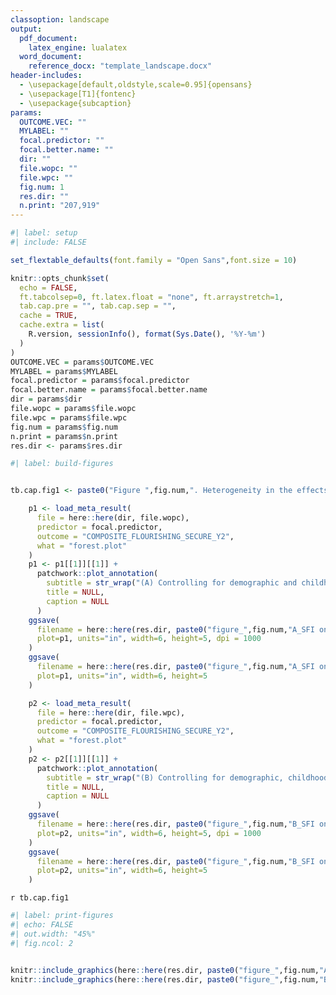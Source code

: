 ```yaml
---
classoption: landscape
output:
  pdf_document:
    latex_engine: lualatex
  word_document:
    reference_docx: "template_landscape.docx"
header-includes:
  - \usepackage[default,oldstyle,scale=0.95]{opensans}
  - \usepackage[T1]{fontenc}
  - \usepackage{subcaption}
params: 
  OUTCOME.VEC: ""
  MYLABEL: ""
  focal.predictor: ""
  focal.better.name: ""
  dir: ""
  file.wopc: ""
  file.wpc: ""
  fig.num: 1
  res.dir: ""
  n.print: "207,919"
---
```

\pagestyle{empty}
\setmainfont{opensans}


```r
#| label: setup
#| include: FALSE

set_flextable_defaults(font.family = "Open Sans",font.size = 10)

knitr::opts_chunk$set(
  echo = FALSE,
  ft.tabcolsep=0, ft.latex.float = "none", ft.arraystretch=1,
  tab.cap.pre = "", tab.cap.sep = "",
  cache = TRUE,
  cache.extra = list(
    R.version, sessionInfo(), format(Sys.Date(), '%Y-%m')
  )
)
OUTCOME.VEC = params$OUTCOME.VEC
MYLABEL = params$MYLABEL
focal.predictor = params$focal.predictor
focal.better.name = params$focal.better.name
dir = params$dir
file.wopc = params$file.wopc
file.wpc = params$file.wpc
fig.num = params$fig.num
n.print = params$n.print
res.dir <- params$res.dir

```


```r
#| label: build-figures


tb.cap.fig1 <- paste0("Figure ",fig.num,". Heterogeneity in the effects of ", focal.better.name ," at Wave 1 on composite Secure Flourishing Index scores at Wave 2 across countries (N=", n.print, "). (Panel A) adjusting for demographic and childhood variables; and (Panel B) adjusting for demographic, childhood, and other Wave 1 confounders (Via Principal Components).")

    p1 <- load_meta_result(
      file = here::here(dir, file.wopc),
      predictor = focal.predictor,
      outcome = "COMPOSITE_FLOURISHING_SECURE_Y2",
      what = "forest.plot"
    )
    p1 <- p1[[1]][[1]] +
      patchwork::plot_annotation(
        subtitle = str_wrap("(A) Controlling for demographic and childhood variables.",80),
        title = NULL,
        caption = NULL
      )
    ggsave(
      filename = here::here(res.dir, paste0("figure_",fig.num,"A_SFI on ",focal.better.name," without PCs.png")),
      plot=p1, units="in", width=6, height=5, dpi = 1000
    )
    ggsave(
      filename = here::here(res.dir, paste0("figure_",fig.num,"A_SFI on ",focal.better.name," without PCs.pdf")),
      plot=p1, units="in", width=6, height=5
    )

    p2 <- load_meta_result(
      file = here::here(dir, file.wpc),
      predictor = focal.predictor,
      outcome = "COMPOSITE_FLOURISHING_SECURE_Y2",
      what = "forest.plot"
    )
    p2 <- p2[[1]][[1]] +
      patchwork::plot_annotation(
        subtitle = str_wrap("(B) Controlling for demographic, childhood, and other Wave 1 confounders.",80),
        title = NULL,
        caption = NULL
      )
    ggsave(
      filename = here::here(res.dir, paste0("figure_",fig.num,"B_SFI on ",focal.better.name," with PCs.png")),
      plot=p2, units="in", width=6, height=5, dpi = 1000
    )
    ggsave(
      filename = here::here(res.dir, paste0("figure_",fig.num,"B_SFI on ",focal.better.name," with PCs.pdf")),
      plot=p2, units="in", width=6, height=5
    )

```


`r tb.cap.fig1`

```r
#| label: print-figures
#| echo: FALSE
#| out.width: "45%"
#| fig.ncol: 2


knitr::include_graphics(here::here(res.dir, paste0("figure_",fig.num,"A_SFI on ",focal.better.name," without PCs.pdf")))
knitr::include_graphics(here::here(res.dir, paste0("figure_",fig.num,"B_SFI on ",focal.better.name," with PCs.pdf")))

```

